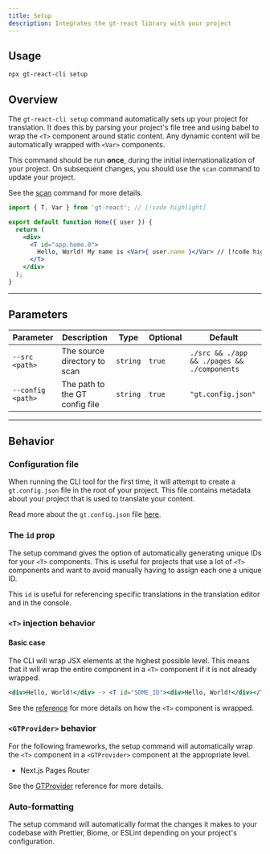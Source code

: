 ```yaml
---
title: Setup
description: Integrates the gt-react library with your project
---
```

## Usage

```bash
npx gt-react-cli setup
```

## Overview

The `gt-react-cli setup` command automatically sets up your project for translation.
It does this by parsing your project's file tree and using babel to wrap the `<T>` component around static content.
Any dynamic content will be automatically wrapped with `<Var>` components.

This command should be run **once**, during the initial internationalization of your project.
On subsequent changes, you should use the `scan` command to update your project.

See the [scan](/docs/react-cli/scan) command for more details.


```jsx title="src/app/Home.js"
import { T, Var } from 'gt-react'; // [!code highlight]

export default function Home({ user }) {
  return (
    <div>
      <T id="app.home.0">
        Hello, World! My name is <Var>{ user.name }</Var> // [!code highlight]
      </T>
    </div>
  );
}
```

---

## Parameters

| Parameter       | Description                                      | Type    | Optional | Default         |
|-----------------|--------------------------------------------------|---------|----------|-----------------|
| `--src <path>`           | The source directory to scan                     | `string`  | `true`     |  `./src && ./app && ./pages && ./components` |
| `--config <path>`        | The path to the GT config file                   | `string`  | `true`     | `"gt.config.json"` |

---

## Behavior

### Configuration file

When running the CLI tool for the first time, it will attempt to create a `gt.config.json` file in the root of your project.
This file contains metadata about your project that is used to translate your content.

Read more about the `gt.config.json` file [here](/docs/next/reference/gt-config).

### The `id` prop

The setup command gives the option of automatically generating unique IDs for your `<T>` components.
This is useful for projects that use a lot of `<T>` components and want to avoid manually having to assign each one a unique ID.

This `id` is useful for referencing specific translations in the translation editor and in the console.

### `<T>` injection behavior

#### Basic case

The CLI will wrap JSX elements at the highest possible level.
This means that it will wrap the entire component in a `<T>` component if it is not already wrapped.

```jsx
<div>Hello, World!</div> -> <T id="SOME_ID"><div>Hello, World!</div></T>
```

See the [reference](/docs/react-cli/reference/wrapping) for more details on how the `<T>` component is wrapped.

### `<GTProvider>` behavior

For the following frameworks, the setup command will automatically wrap the `<T>` component in a `<GTProvider>` component at the appropriate level.

- Next.js Pages Router

See the [GTProvider](/docs/react/api/components/gtprovider) reference for more details.

### Auto-formatting

The setup command will automatically format the changes it makes to your codebase with Prettier, Biome, or ESLint depending on your project's configuration.

